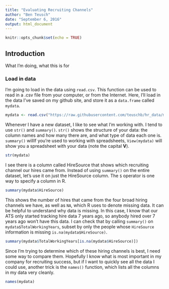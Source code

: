 ```yaml
---
title: "Evaluating Recruiting Channels"
author: "Ben Teusch"
date: "September 6, 2016"
output: html_document
---
```


```r
knitr::opts_chunk$set(echo = TRUE)
```

## Introduction

What I'm doing, what this is for

### Load in data
I'm going to load in the data using `read.csv`. This function can be used to read in a .csv file from your computer, or from the Internet. Here, I'll load in the data I've saved on my github site, and store it as a `data.frame` called `mydata`.
```r
mydata <- read.csv("https://raw.githubusercontent.com/teuschb/hr_data/master/datasets/recruitment_evaluation_data.csv")
```

Whenever I have a new dataset, I like to see what I'm working with. I tend to use `str()` and `summary()`. `str()` shows the structure of your data: the column names and how many there are, and what type of data each one is. `summary()` willIf you're used to working with spreadsheets, `View(mydata)` will show you a spreadsheet with your data (note the capital **V**).

```r
str(mydata)
```

I see there is a column called HireSource that shows which recruiting channel our hires came from. Instead of using `summary()` on the entire dataset, let's use it on just the HireSource column. The `$` operator is one way to specify a column in R.

```r
summary(mydata$HireSource)
```

This shows the number of hires that came from the four broad hiring channels we have, as well as `NA`, which R uses to denote missing data. It can be helpful to understand why data is missing. In this case, I know that our ATS only started tracking hire data 7 years ago, so anybody hired over 7 years ago won't have this data. I can check that by calling `summary()` on `mydata$TotalWorkingYears`, subset by only the people whose `HireSource` information is missing `is.na(mydata$HireSource)`.

```r
summary(mydata$TotalWorkingYears[is.na(mydata$HireSource)])
```

Since I'm trying to determine which of these hiring channels is best, I need some way to compare them. Hopefully I know what is most important in my company for recruiting success, but if I want to quickly see all the data I could use, another trick is the `names()` function, which lists all the columns in my data very cleanly.

```r
names(mydata)
```

